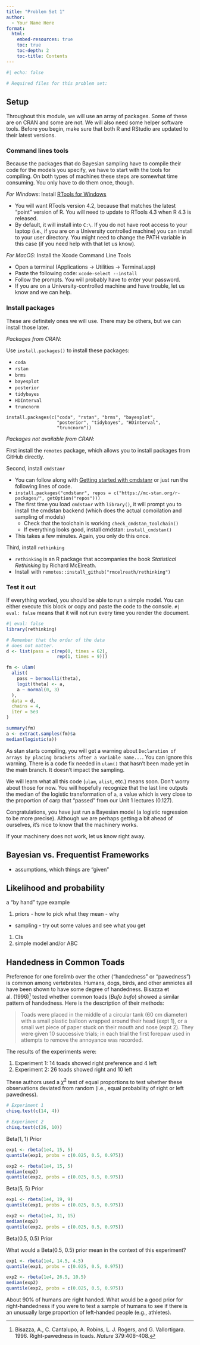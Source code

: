 ```yaml
---
title: "Problem Set 1"
author:
  - Your Name Here
format: 
  html:
    embed-resources: true
    toc: true
    toc-depth: 2
    toc-title: Contents
---
```


```r
#| echo: false

# Required files for this problem set:

```

## Setup

Throughout this module, we will use an array of packages. Some of these are on CRAN and some are not. We will also need some helper software tools. Before you begin, make sure that both R and RStudio are updated to their latest versions.


### Command lines tools

Because the packages that do Bayesian sampling have to compile their code for the models you specify, we have to start with the tools for compiling. On both types of machines these steps are somewhat time consuming. You only have to do them once, though.

*For Windows*: Install [RTools for Windows](https://cran.r-project.org/bin/windows/Rtools/rtools42/rtools.html)

- You will want RTools version 4.2, because that matches the latest "point" version of R. You will need to update to RTools 4.3 when R 4.3 is released.
- By default, it will install into `C:\`. If you do not have root access to your laptop (i.e., if you are on a University controlled machine) you can install to your user directory. You might need to change the PATH variable in this case (if you need help with that let us know).

*For MacOS*: Install the Xcode Command Line Tools

- Open a terminal (Applications -> Utilities -> Terminal.app)
- Paste the following code: `xcode-select --install`
- Follow the prompts. You will probably have to enter your password.
- If you are on a University-controlled machine and have trouble, let us know and we can help.


### Install packages

These are definitely ones we will use. There may be others, but we can install those later.

*Packages from CRAN*:

Use `install.packages()` to install these packages:

- `coda`
- `rstan`
- `brms`
- `bayesplot`
- `posterior`
- `tidybayes`
- `HDInterval`
- `truncnorm`

```
install.packages(c("coda", "rstan", "brms", "bayesplot",
                   "posterior", "tidybayes", "HDinterval",
                   "truncnorm"))
```

*Packages not available from CRAN*:

First install the `remotes` package, which allows you to install packages from GitHub directly.

Second, install `cmdstanr`

- You can follow along with [Getting started with cmdstanr](https://mc-stan.org/cmdstanr/articles/cmdstanr.html) or just run the following lines of code.
- `install.packages("cmdstanr", repos = c("https://mc-stan.org/r-packages/", getOption("repos")))`
- The first time you load `cmdstanr` with `library()`, it will prompt you to install the cmdstan backend (which does the actual comoilation and sampling of models)
    - Check that the toolchain is working `check_cmdstan_toolchain()`
    - If everything looks good, install cmdstan: `install_cmdstan()`
- This takes a few minutes. Again, you only do this once.

Third, install `rethinking`

- `rethinking` is an R package that accompanies the book *Statistical Rethinking* by Richard McElreath.
- Install with `remotes::install_github("rmcelreath/rethinking")`


### Test it out

If everything worked, you should be able to run a simple model. You can either execute this block or copy and paste the code to the console. `#| eval: false` means that it will not run every time you render the document.

```r
#| eval: false
library(rethinking)

# Remember that the order of the data
# does not matter.
d <- list(pass = c(rep(0, times = 62),
                   rep(1, times = 9)))

fm <- ulam(
  alist(
    pass ~ bernoulli(theta),
    logit(theta) <- a,
    a ~ normal(0, 3)
  ),
  data = d,
  chains = 4,
  iter = 5e3
)

summary(fm)
a <- extract.samples(fm)$a
median(logistic(a))
```

As stan starts compiling, you will get a warning about `Declaration of arrays by placing brackets after a variable name...`. You can ignore this warning. There is a code fix needed in `ulam()` that hasn't been made yet in the main branch. It doesn't impact the sampling.

We will learn what all this code (`ulam`, `alist`, etc.) means soon. Don't worry about those for now. You will hopefully recognize that the last line outputs the median of the logistic transformation of `a`, a value which is very close to the proportion of carp that "passed" from our Unit 1 lectures (0.127). 

Congratulations, you have just run a Bayesian model (a logistic regression to be more precise). Although we are perhaps getting a bit ahead of ourselves, it's nice to know that the machinery works.

If your machinery does not work, let us know right away.


## Bayesian vs. Frequentist Frameworks


  - assumptions, which things are "given"


## Likelihood and probability

a "by hand" type example


1. priors - how to pick what they mean - why
  - sampling - try out some values and see what you get
1. CIs
1. simple model and/or ABC


## Handedness in Common Toads

Preference for one forelimb over the other ("handedness" or "pawedness") is common among vertebrates. Humans, dogs, birds, and other amniotes all have been shown to have some degree of handedness. Bisazza et al. (1996)^[Bisazza, A., C. Cantalupo, A. Robins, L. J. Rogers, and G. Vallortigara. 1996. Right-pawedness in toads. *Nature* 379:408–408.] tested whether common toads (*Bufo bufo*) showed a similar pattern of handedness. Here is the description of their methods:

> Toads were placed in the middle of a circular tank (60 cm diameter) with a small plastic balloon wrapped around their head (expt 1), or a small wet piece of paper stuck on their mouth and  nose (expt 2). They were given 10 successive trials; in each trial the first forepaw used in attempts to remove the annoyance was recorded.

The results of the experiments were:

1. Experiment 1: 14 toads showed right preference and 4 left
2. Experiment 2: 26 toads showed right and 10 left

These authors used a $\chi^2$ test of equal proportions to test whether these observations deviated from random (i.e., equal probability of right or left pawedness).

```r
# Experiment 1
chisq.test(c(14, 4))

# Experiment 2
chisq.test(c(26, 10))
```

Beta(1, 1) Prior

```r
exp1 <- rbeta(1e4, 15, 5)
quantile(exp1, probs = c(0.025, 0.5, 0.975))

exp2 <- rbeta(1e4, 15, 5)
median(exp2)
quantile(exp2, probs = c(0.025, 0.5, 0.975))
```

Beta(5, 5) Prior

```r
exp1 <- rbeta(1e4, 19, 9)
quantile(exp1, probs = c(0.025, 0.5, 0.975))

exp2 <- rbeta(1e4, 31, 15)
median(exp2)
quantile(exp2, probs = c(0.025, 0.5, 0.975))
```

Beta(0.5, 0.5) Prior

What would a Beta(0.5, 0.5) prior mean in the context of this experiment?

```r
exp1 <- rbeta(1e4, 14.5, 4.5)
quantile(exp1, probs = c(0.025, 0.5, 0.975))

exp2 <- rbeta(1e4, 26.5, 10.5)
median(exp2)
quantile(exp2, probs = c(0.025, 0.5, 0.975))
```

About 90% of humans are right handed. What would be a good prior for right-handedness if you were to test a sample of humans to see if there is an unusually large proportion of left-handed people (e.g., athletes).
